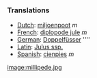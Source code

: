 ===Translations===
*[[Dutch]]: [[miljoenpoot]] ''m''
*[[French]]: [[diplopode jule]] ''m''
*[[German]]: [[Doppelfüsser]] ''''
*[[Latin]]: [[Julus ssp.]]
*[[Spanish]]: [[cienpies]] ''m''

[[image:millipede.jpg]]